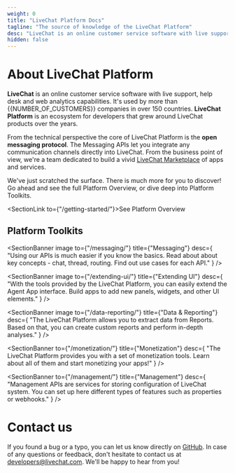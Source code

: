 ```yaml
---
weight: 0
title: "LiveChat Platform Docs"
tagline: "The source of knowledge of the LiveChat Platform"
desc: "LiveChat is an online customer service software with live support, help desk, and web analytics capabilities. Browse the LiveChat Platform documentation to find out more."
hidden: false
---
```


# About LiveChat Platform

**LiveChat** is an online customer service software with live support, help desk and web analytics capabilities. It's used by more than {{NUMBER_OF_CUSTOMERS}} companies in over 150 countries. **LiveChat Platform** is an ecosystem for developers that grew around LiveChat products over the years.

From the technical perspective the core of LiveChat Platform is the **open messaging protocol**. The Messaging APIs let you integrate any communication channels directly into LiveChat. From the business point of view, we're a team dedicated to build a vivid [LiveChat Marketplace](https://www.livechat.com/marketplace/) of apps and services.

We've just scratched the surface. There is much more for you to discover! Go ahead and see the full Platform Overview, or dive deep into Platform Toolkits.

<SectionLink to={"/getting-started/"}>See Platform Overview</SectionLink>

## Platform Toolkits

<SectionBanner
  image
  to={"/messaging/"}
  title={"Messaging"}
  desc={
    "Using our APIs is much easier if you know the basics. Read about about key concepts - chat, thread, routing. Find out use cases for each API."
  }
/>

<SectionBanner
  image
  to={"/extending-ui/"}
  title={"Extending UI"}
  desc={
    "With the tools provided by the LiveChat Platform, you can easily extend the Agent App interface. Build apps to add new panels, widgets, and other UI elements."
  }
/>

<SectionBanner
  image
  to={"/data-reporting/"}
  title={"Data & Reporting"}
  desc={
    "The LiveChat Platform allows you to extract data from Reports. Based on that, you can create custom reports and perform in-depth analyses."
  }
/>

<SectionBanner
  to={"/monetization/"}
  title={"Monetization"}
  desc={
    "The LiveChat Platform provides you with a set of monetization tools. Learn about all of them and start monetizing your apps!"
  }
/>

<SectionBanner
  to={"/management/"}
  title={"Management"}
  desc={
    "Management APIs are services for storing configuration of LiveChat system. You can set up here different types of features such as properties or webhooks."
  }
/>

# Contact us

If you found a bug or a typo, you can let us know directly on [GitHub](https://github.com/livechat/livechat-public-docs). In case of any questions or feedback, don't hesitate to contact us at [developers@livechat.com](mailto:developers@livechat.com). We'll be happy to hear from you!
